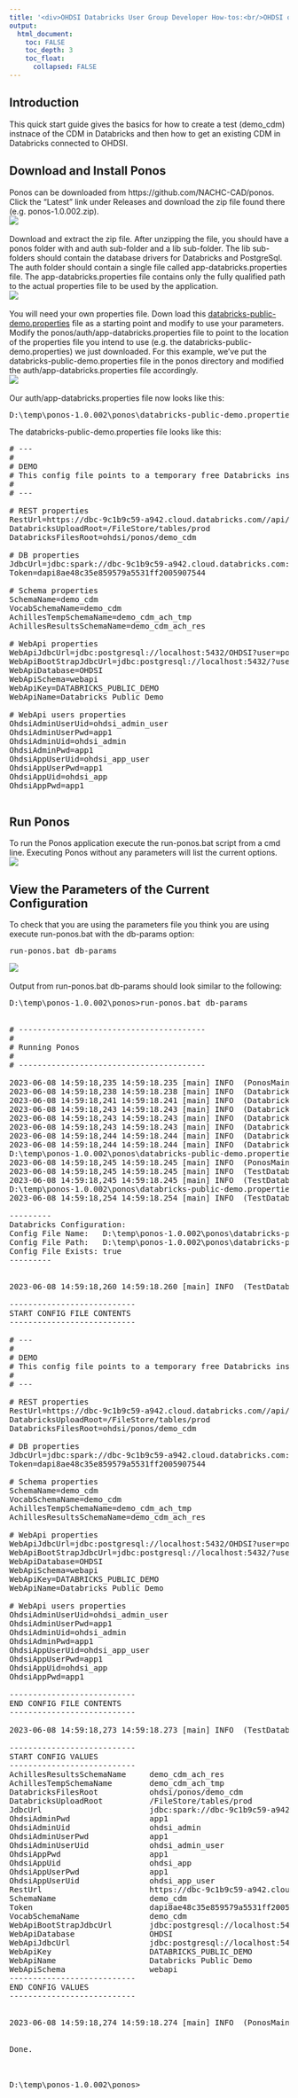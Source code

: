---
title: '<div>OHDSI Databricks User Group Developer How-tos:<br/>OHDSI on Databricks Quick Start Guide</div>'
output:
  html_document:
    toc: FALSE
    toc_depth: 3
    toc_float:
      collapsed: FALSE
---

<p>
  <h2>Introduction</h2>
  This quick start guide gives the basics for how to create a test (demo_cdm) instnace of the CDM in Databricks 
  and then how to get an existing CDM in Databricks connected to OHDSI. 
  <h2>Download and Install Ponos</h2>
  Ponos can be downloaded from <a ref="https://github.com/NACHC-CAD/ponos">https://github.com/NACHC-CAD/ponos</a>. 
  Click the "Latest" link under Releases and download the zip file found there (e.g. ponos-1.0.002.zip). 
  <br/>
  <img src="./img/developer-how-tos/ponos/quickstart/ponos-git.png" />
  <br/>
  <br/>
  Download and extract the zip file. 
  After unzipping the file, you should have a ponos folder with and auth sub-folder and a lib sub-folder. 
  The lib sub-folders should contain the database drivers for Databricks and PostgreSql. 
  The auth folder should contain a single file called app-databricks.properties file. 
  The app-databricks.properties file contains only the fully qualified path to the actual properties file to be used by the application. 
  <br/>
  <img src="./img/developer-how-tos/ponos/quickstart/ponos-zip.png" />
  <br/>
  <br/>
  You will need your own properties file. 
  Down load this <a download href="./img/developer-how-tos/ponos/quickstart/databricks-public-demo.properties">databricks-public-demo.properties</a> 
  file as a starting point and modify to use your parameters. 
  Modify the ponos/auth/app-databricks.properties file to point to the location of the properties file you intend to use 
  (e.g. the databricks-public-demo.properties) we just downloaded. 
  For this example, we've put the databricks-public-demo.properties file in the ponos directory and modified the auth/app-databricks.properties file accordingly. 
  <br/>
  <img src="./img/developer-how-tos/ponos/quickstart/ponos-dir.png" />
  <br/>
  <br/>
  Our auth/app-databricks.properties file now looks like this: 
  <br/>
<pre class="prescrollable">
D:\temp\ponos-1.0.002\ponos\databricks-public-demo.properties
</pre>
  The databricks-public-demo.properties file looks like this:
<pre class="pre-scrollable" style="max-height: 75vh">
# ---
#
# DEMO
# This config file points to a temporary free Databricks instance created for this demo.  
#
# ---

# REST properties
RestUrl=https://dbc-9c1b9c59-a942.cloud.databricks.com//api/2.0
DatabricksUploadRoot=/FileStore/tables/prod
DatabricksFilesRoot=ohdsi/ponos/demo_cdm

# DB properties
JdbcUrl=jdbc:spark://dbc-9c1b9c59-a942.cloud.databricks.com:443/default;transportMode=http;ssl=1;httpPath=sql/protocolv1/o/2010859959023967/0602-003109-756w8ulw;AuthMech=3;UID=token;PWD=
Token=dapi8ae48c35e859579a5531ff2005907544

# Schema properties
SchemaName=demo_cdm
VocabSchemaName=demo_cdm
AchillesTempSchemaName=demo_cdm_ach_tmp
AchillesResultsSchemaName=demo_cdm_ach_res

# WebApi properties 
WebApiJdbcUrl=jdbc:postgresql://localhost:5432/OHDSI?user=postgres&password=ohdsi&currentSchema=OHDSI
WebApiBootStrapJdbcUrl=jdbc:postgresql://localhost:5432/?user=postgres&password=ohdsi
WebApiDatabase=OHDSI
WebApiSchema=webapi
WebApiKey=DATABRICKS_PUBLIC_DEMO
WebApiName=Databricks Public Demo

# WebApi users properties
OhdsiAdminUserUid=ohdsi_admin_user
OhdsiAdminUserPwd=app1
OhdsiAdminUid=ohdsi_admin
OhdsiAdminPwd=app1
OhdsiAppUserUid=ohdsi_app_user
OhdsiAppUserPwd=app1
OhdsiAppUid=ohdsi_app
OhdsiAppPwd=app1

</pre>
  
  <h2>Run Ponos</h2>
  To run the Ponos application execute the run-ponos.bat script from a cmd line. 
  Executing Ponos without any parameters will list the current options. 
  <br/>
  <img src="./img/developer-how-tos/ponos/quickstart/run-ponos.png" />

  <h2>View the Parameters of the Current Configuration</h2>
  To check that you are using the parameters file you think you are using execute run-ponos.bat with the db-params option:
<pre class="prescrollable">
run-ponos.bat db-params
</pre>
  <img src="./img/developer-how-tos/ponos/quickstart/ponos-params.png" />
  <br/>
  <br/>
  Output from run-ponos.bat db-params should look similar to the following:
<pre class="pre-scrollable" style="max-height: 75vh">
D:\temp\ponos-1.0.002\ponos>run-ponos.bat db-params


# ----------------------------------------
#
# Running Ponos
#
# ----------------------------------------

2023-06-08 14:59:18,235 14:59:18.235 [main] INFO  (PonosMain.java:40) - Getting config file...
2023-06-08 14:59:18,238 14:59:18.238 [main] INFO  (DatabricksProperties.java:54) - ------------
2023-06-08 14:59:18,241 14:59:18.241 [main] INFO  (DatabricksProperties.java:55) - File: null
2023-06-08 14:59:18,243 14:59:18.243 [main] INFO  (DatabricksProperties.java:56) - Exists: false
2023-06-08 14:59:18,243 14:59:18.243 [main] INFO  (DatabricksProperties.java:57) - Could not load default properties.
2023-06-08 14:59:18,243 14:59:18.243 [main] INFO  (DatabricksProperties.java:58) - A properties file will need to be provided by the user.
2023-06-08 14:59:18,244 14:59:18.244 [main] INFO  (DatabricksProperties.java:59) - ------------
2023-06-08 14:59:18,244 14:59:18.244 [main] INFO  (DatabricksProperties.java:77) - SETTING PROPS FROM:
D:\temp\ponos-1.0.002\ponos\databricks-public-demo.properties
2023-06-08 14:59:18,245 14:59:18.245 [main] INFO  (PonosMain.java:45) - CONFIG FILE SUCCESSFULY SET
2023-06-08 14:59:18,245 14:59:18.245 [main] INFO  (TestDatabricksProperties.java:88) - Found pointer file: ./auth/app-databricks.properties
2023-06-08 14:59:18,245 14:59:18.245 [main] INFO  (TestDatabricksProperties.java:89) - Pointer file points to config file:
D:\temp\ponos-1.0.002\ponos\databricks-public-demo.properties
2023-06-08 14:59:18,254 14:59:18.254 [main] INFO  (TestDatabricksProperties.java:76) -

---------
Databricks Configuration:
Config File Name:   D:\temp\ponos-1.0.002\ponos\databricks-public-demo.properties
Config File Path:   D:\temp\ponos-1.0.002\ponos\databricks-public-demo.properties
Config File Exists: true
---------


2023-06-08 14:59:18,260 14:59:18.260 [main] INFO  (TestDatabricksProperties.java:109) -

---------------------------
START CONFIG FILE CONTENTS
---------------------------

# ---
#
# DEMO
# This config file points to a temporary free Databricks instance created for this demo.
#
# ---

# REST properties
RestUrl=https://dbc-9c1b9c59-a942.cloud.databricks.com//api/2.0
DatabricksUploadRoot=/FileStore/tables/prod
DatabricksFilesRoot=ohdsi/ponos/demo_cdm

# DB properties
JdbcUrl=jdbc:spark://dbc-9c1b9c59-a942.cloud.databricks.com:443/default;transportMode=http;ssl=1;httpPath=sql/protocolv1/o/2010859959023967/0602-003109-756w8ulw;AuthMech=3;UID=token;PWD=
Token=dapi8ae48c35e859579a5531ff2005907544

# Schema properties
SchemaName=demo_cdm
VocabSchemaName=demo_cdm
AchillesTempSchemaName=demo_cdm_ach_tmp
AchillesResultsSchemaName=demo_cdm_ach_res

# WebApi properties
WebApiJdbcUrl=jdbc:postgresql://localhost:5432/OHDSI?user=postgres&password=ohdsi&currentSchema=OHDSI
WebApiBootStrapJdbcUrl=jdbc:postgresql://localhost:5432/?user=postgres&password=ohdsi
WebApiDatabase=OHDSI
WebApiSchema=webapi
WebApiKey=DATABRICKS_PUBLIC_DEMO
WebApiName=Databricks Public Demo

# WebApi users properties
OhdsiAdminUserUid=ohdsi_admin_user
OhdsiAdminUserPwd=app1
OhdsiAdminUid=ohdsi_admin
OhdsiAdminPwd=app1
OhdsiAppUserUid=ohdsi_app_user
OhdsiAppUserPwd=app1
OhdsiAppUid=ohdsi_app
OhdsiAppPwd=app1

---------------------------
END CONFIG FILE CONTENTS
---------------------------

2023-06-08 14:59:18,273 14:59:18.273 [main] INFO  (TestDatabricksProperties.java:127) - Config parameters:

---------------------------
START CONFIG VALUES
---------------------------
AchillesResultsSchemaName     demo_cdm_ach_res
AchillesTempSchemaName        demo_cdm_ach_tmp
DatabricksFilesRoot           ohdsi/ponos/demo_cdm
DatabricksUploadRoot          /FileStore/tables/prod
JdbcUrl                       jdbc:spark://dbc-9c1b9c59-a942.cloud.databricks.com:443/default;transportMode=http;ssl=1;httpPath=sql/protocolv1/o/2010859959023967/0602-003109-756w8ulw;AuthMech=3;UID=token;PWD=
OhdsiAdminPwd                 app1
OhdsiAdminUid                 ohdsi_admin
OhdsiAdminUserPwd             app1
OhdsiAdminUserUid             ohdsi_admin_user
OhdsiAppPwd                   app1
OhdsiAppUid                   ohdsi_app
OhdsiAppUserPwd               app1
OhdsiAppUserUid               ohdsi_app_user
RestUrl                       https://dbc-9c1b9c59-a942.cloud.databricks.com//api/2.0
SchemaName                    demo_cdm
Token                         dapi8ae48c35e859579a5531ff2005907544
VocabSchemaName               demo_cdm
WebApiBootStrapJdbcUrl        jdbc:postgresql://localhost:5432/?user=postgres&password=ohdsi
WebApiDatabase                OHDSI
WebApiJdbcUrl                 jdbc:postgresql://localhost:5432/OHDSI?user=postgres&password=ohdsi&currentSchema=OHDSI
WebApiKey                     DATABRICKS_PUBLIC_DEMO
WebApiName                    Databricks Public Demo
WebApiSchema                  webapi
---------------------------
END CONFIG VALUES
---------------------------


2023-06-08 14:59:18,274 14:59:18.274 [main] INFO  (PonosMain.java:35) - Done.


Done.



D:\temp\ponos-1.0.002\ponos>
</pre>

<br/><br/><br/><br/><br/>
<br/><br/><br/><br/><br/>
</p>
